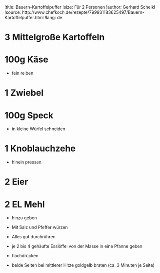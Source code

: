 !title: Bauern-Kartoffelpuffer
!size: Für 2 Personen
!author: Gerhard Scheikl
!source: http://www.chefkoch.de/rezepte/799931183625497/Bauern-Kartoffelpuffer.html
!lang: de

# 3 Mittelgroße Kartoffeln
# 100g Käse
* fein reiben

# 1 Zwiebel
# 100g Speck
* in kleine Würfel schneiden

# 1 Knoblauchzehe
* hinein pressen

# 2 Eier
# 2 EL Mehl
* hinzu geben

* Mit Salz und Pfeffer würzen

* Alles gut durchrühren

* je 2 bis 4 gehäufte Esslöffel von der Masse in eine Pfanne geben
* flachdrücken
* beide Seiten bei mittlerer Hitze goldgelb braten (ca. 3 Minuten je Seite)
